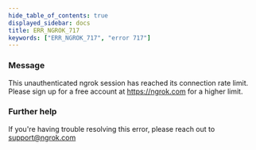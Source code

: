 ```yaml
---
hide_table_of_contents: true
displayed_sidebar: docs
title: ERR_NGROK_717
keywords: ["ERR_NGROK_717", "error 717"]
---
```



### Message

This unauthenticated ngrok session has reached its connection rate limit. Please sign up for a free account at https://ngrok.com for a higher limit.

<ErrorDetails />

### Further help

If you're having trouble resolving this error, please reach out to [support@ngrok.com](mailto:support@ngrok.com?subject=Help%20with%20ERR_NGROK_717)

